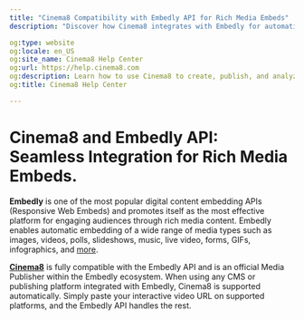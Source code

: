 ```yaml
---
title: "Cinema8 Compatibility with Embedly API for Rich Media Embeds"
description: "Discover how Cinema8 integrates with Embedly for automatic embedding of interactive video via responsive media previews. Visit Cinema8. "

og:type: website
og:locale: en_US
og:site_name: Cinema8 Help Center
og:url: https://help.cinema8.com
og:description: Learn how to use Cinema8 to create, publish, and analyze interactive videos.
og:title: Cinema8 Help Center

---
```


# Cinema8 and Embedly API: Seamless Integration for Rich Media Embeds.

**Embedly** is one of the most popular digital content embedding APIs (Responsive Web Embeds) and promotes itself as the most effective platform for engaging audiences through rich media content. Embedly enables automatic embedding of a wide range of media types such as images, videos, polls, slideshows, music, live video, forms, GIFs, infographics, and [more](https://embed.ly/providers).

[**Cinema8**](https://embed.ly/provider/cinema8) is fully compatible with the Embedly API and is an official Media Publisher within the Embedly ecosystem. When using any CMS or publishing platform integrated with Embedly, Cinema8 is supported automatically. Simply paste your interactive video URL on supported platforms, and the Embedly API handles the rest.
